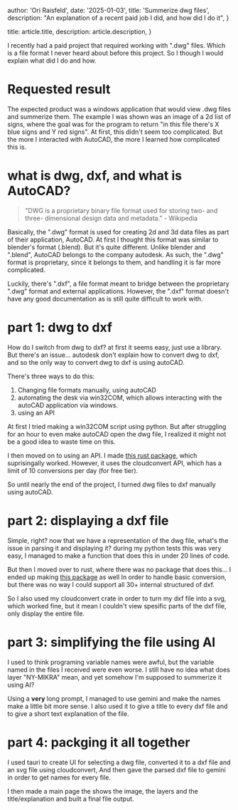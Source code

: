 
  author: 'Ori Raisfeld',
  date: '2025-01-03',
  title: 'Summerize dwg files',
  description: "An explanation of a recent paid job I did, and how did I do it",
}

  title: article.title,
  description: article.description,
}


I recently had a paid project that required working with ".dwg" files. Which is a file format I never heard about
before this project. So I though I would explain what did I do and how.

# Requested result

The expected product was a windows application that would view .dwg files and summerize them.
The example I was shown was an image of a 2d list of signs, where the goal was for the program to return "in this file there's X blue signs and Y red signs".
At first, this didn't seem too complicated. But the more I interacted with AutoCAD, the more I learned how complicated this is.

# what is dwg, dxf, and what is AutoCAD?

> "DWG is a proprietary binary file format used for storing two- and three- dimensional design data and metadata." - Wikipedia

Basically, the ".dwg" format is used for creating 2d and 3d data files as part of their application, AutoCAD. At first I thought this format was similar to blender's
format (.blend). But it's quite different. Unlike blender and ".blend", AutoCAD belongs to the company autodesk. As such, the ".dwg" format is proprietary, since it
belongs to them, and handling it is far more complicated.

Luckily, there's ".dxf", a file format meant to bridge between the proprietary ".dwg" format and external applications.
However, the ".dxf" format doesn't have any good documentation as is still quite difficult to work with.

# part 1: dwg to dxf

How do I switch from dwg to dxf? at first it seems easy, just use a library. But there's an issue...
autodesk don't explain how to convert dwg to dxf, and so the only way to convert dwg to dxf is using autoCAD.

There's three ways to do this:

1. Changing file formats manually, using autoCAD
2. automating the desk via win32COM, which allows interacting with the autoCAD application via windows.
3. using an API

At first I tried making a win32COM script using python. But after struggling for an hour to even make autoCAD open the dwg file,
I realized it might not be a good idea to waste time on this.

I then moved on to using an API. I made [this rust package](https://crates.io/crates/simple_cloudconvert), which suprisingally
worked. However, it uses the cloudconvert API, which has a limit of 10 conversions per day (for free tier).

So until nearly the end of the project, I turned dwg files to dxf manually using autoCAD.

# part 2: displaying a dxf file

Simple, right? now that we have a representation of the dwg file, what's the issue in parsing it and displaying it?
during my python tests this was very easy, I managed to make a function that does this in under 20 lines of code.

But then I moved over to rust, where there was no package that does this... I ended up making [this package](https://crates.io/crates/dxf_to_svg) as well
In order to handle basic conversion, but there was no way I could support all 30+ internal structured of dxf.

So I also used my cloudconvert crate in order to turn my dxf file into a svg, which worked fine, but it mean I couldn't
view spesific parts of the dxf file, only display the entire file.

# part 3: simplifying the file using AI

I used to think programing variable names were awful, but the variable named in the files I received were even worse.
I still have no idea what does layer "NY-MIKRA" mean, and yet somehow I'm supposed to summerize it using AI?

Using a **very** long prompt, I managed to use gemini and make the names make a little bit more sense. I also
used it to give a title to every dxf file and to give a short text explanation of the file.

# part 4: packging it all together

I used tauri to create UI for selecting a dwg file, converted it to a dxf file and an svg file using cloudconvert,
And then gave the parsed dxf file to gemini in order to get names for every file.

I then made a main page the shows the image, the layers and the title/explanation and built a final file output.
